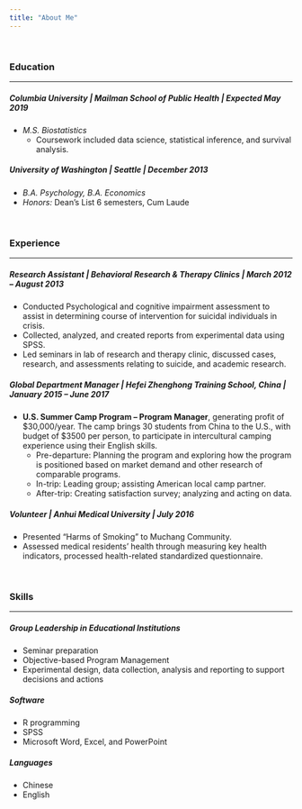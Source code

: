 ```yaml
---
title: "About Me"
---
```

<br>

### Education
***
##### Columbia University   |   Mailman School of Public Health  |  Expected May 2019
* *M.S. Biostatistics*
    + Coursework included data science, statistical inference, and survival analysis.
    
##### University of Washington   |   Seattle   |   December 2013
* *B.A. Psychology, B.A. Economics*
* *Honors:* Dean’s List 6 semesters, Cum Laude

<br>

### Experience
***
##### Research Assistant | Behavioral Research & Therapy Clinics | March 2012 – August 2013
* Conducted Psychological and cognitive impairment assessment to assist in determining course of intervention for suicidal individuals in crisis.
* Collected, analyzed, and created reports from experimental data using SPSS.
* Led seminars in lab of research and therapy clinic, discussed cases, research, and assessments relating to suicide, and academic research.

##### Global Department Manager | Hefei Zhenghong Training School, China | January 2015 – June 2017
* **U.S. Summer Camp Program – Program Manager**, generating profit of $30,000/year.  The camp brings 30 students from China to the U.S., with budget of $3500 per person, to participate in intercultural camping experience using their English skills. 
    + Pre-departure: Planning the program and exploring how the program is positioned based on market demand and other research of comparable programs.
    + In-trip: Leading group; assisting American local camp partner.
    + After-trip: Creating satisfaction survey; analyzing and acting on data.
    
##### Volunteer | Anhui Medical University | July 2016
* Presented “Harms of Smoking” to Muchang Community.
* Assessed medical residents’ health through measuring key health indicators, processed health-related standardized questionnaire.  

<br>

### Skills
***
##### Group Leadership in Educational Institutions 
* Seminar preparation
* Objective-based Program Management
* Experimental design, data collection, analysis and reporting to support decisions and actions

##### Software
* R programming
* SPSS
* Microsoft Word, Excel, and PowerPoint

##### Languages
* Chinese
* English










